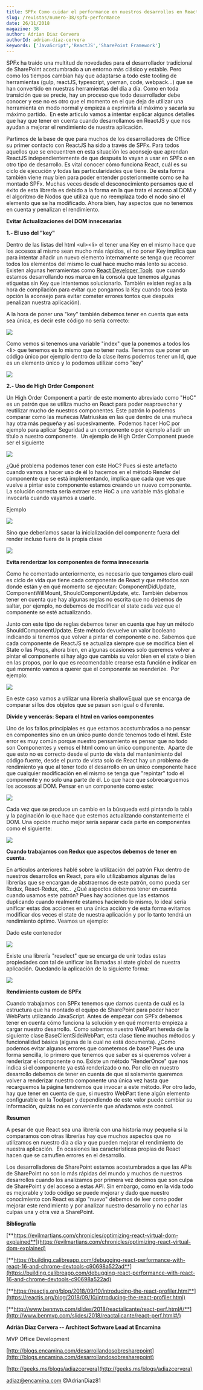 ```yaml
---
title: SPFx Como cuidar el performance en nuestros desarrollos en ReactJS
slug: /revistas/numero-38/spfx-performance
date: 26/11/2018
magazine: 38
author: Adrian Diaz Cervera
authorId: adrian-diaz-cervera
keywords: ['JavaScript','ReactJS','SharePoint Framework']
---
```






SPFx ha traído una multitud de novedades para el desarrollador tradicional de SharePoint acostumbrado a un entorno más clásico y estable. Pero como los tiempos cambian hay que adaptarse a todo este tooling de herramientas (gulp, reactJS, typescript, yoeman, code, webpack…) que se han convertido en nuestras herramientas del día a día. Como en toda transición que se precie, hay un proceso que todo desarrollador debe conocer y ese no es otro que el momento en el que deja de utilizar una herramienta en modo normal y empieza a exprimirla al máximo y sacarla su máximo partido.  En este articulo vamos a intentar explicar algunos detalles que hay que tener en cuenta cuando desarrollamos en ReactJS y que nos ayudan a mejorar el rendimiento de nuestra aplicación.

Partimos de la base de que para muchos de los desarrolladores de Office su primer contacto con ReactJS ha sido a través de SPFx. Para todos aquellos que se encuentren en esta situación les aconsejo que aprendan ReactJS independientemente de que después lo vayan a usar en SPFx o en otro tipo de desarrollo. Es vital conocer cómo funciona React, cuál es su ciclo de ejecución y todas las particularidades que tiene. De esta forma también viene muy bien para poder entender posteriormente como se ha montado SPFx. Muchas veces desde el desconocimiento pensamos que el éxito de esta librería es debido a la forma en la que trata el acceso al DOM y el algoritmo de Nodos que utiliza que no reemplaza todo el nodo sino el elemento que se ha modificado. Ahora bien, hay aspectos que no tenemos en cuenta y penalizan el rendimiento.

**Evitar Actualizaciones del DOM innecesarias**

**1.- El uso del "key"**

Dentro de las listas del html &lt;ul&gt;&lt;li&gt; el tener una Key en el mismo hace que los accesos al mismo sean mucho más rápidos, el no poner Key implica que para intentar añadir un nuevo elemento internamente se tenga que recorrer todos los elementos del mismo lo cual hace mucho más lento su acceso. Existen algunas herramientas como [React Developer Tools](https://chrome.google.com/webstore/detail/react-developer-tools/f)  que cuando estamos desarrollando nos marca en la consola que tenemos algunas etiquetas sin Key que intentemos solucionarlo. También existen reglas a la hora de compilación para evitar que pongamos la Key cuando toca (esta opción la aconsejo para evitar cometer errores tontos que después penalizan nuestra aplicación).

A la hora de poner una "key" también debemos tener en cuenta que esta sea única, es decir este código no sería correcto:

![](../../../images/numero38/spfx-performance/image1.png)

Como vemos si tenemos una variable "index" que la ponemos a todos los &lt;li&gt; que tenemos es lo mismo que no tener nada. Tenemos que poner un código único por ejemplo dentro de la clase ítems podemos tener un Id, que es un elemento único y lo podemos utilizar como "key"

![](../../../images/numero38/spfx-performance/image2.png)

**2.- Uso de High Order Component**

Un High Order Component a partir de este momento abreviado como "HoC" es un patrón que se utiliza mucho en React para poder reaprovechar y reutilizar mucho de nuestros componentes. Este patrón lo podemos comparar como las muñecas Matriuskas en las que dentro de una muñeca hay otra más pequeña y así sucesivamente.  Podemos hacer HoC por ejemplo para aplicar Seguridad a un componente o por ejemplo añadir un título a nuestro componente.  Un ejemplo de High Order Component puede ser el siguiente

![](../../../images/numero38/spfx-performance/image3.png)

¿Qué problema podemos tener con este HoC? Pues si este artefacto cuando vamos a hacer uso de él lo hacemos en el método Render del componente que se está implementando, implica que cada que ves que vuelve a pintar este componente estamos creando un nuevo componente. La solución correcta seria extraer este HoC a una variable más global e invocarla cuando vayamos a usarlo.

Ejemplo

![](../../../images/numero38/spfx-performance/image4.png)

Sino que deberíamos sacar la inicialización del componente fuera del render incluso fuera de la propia clase

![](../../../images/numero38/spfx-performance/image5.png)

**Evita renderizar los componentes de forma innecesaria**

Como he comentado anteriormente, es necesario que tengamos claro cuál es ciclo de vida que tiene cada componente de React y que métodos son donde están y en qué momento se ejecutan: ComponentDidUpdate, ComponentWillMount, ShouldComponentUpdate, etc. También debemos tener en cuenta que hay algunas reglas no escrita que no debemos de saltar, por ejemplo, no debemos de modificar el state cada vez que el componente se esté actualizando.

Junto con este tipo de reglas debemos tener en cuenta que hay un método ShouldComponentUpdate. Este método devuelve un valor booleano indicando si tenemos que volver a pintar el componente o no. Sabemos que cada componente de ReactJS se actualiza siempre que se modifica bien el State o las Props, ahora bien, en algunas ocasiones solo queremos volver a pintar el componente si hay algo que cambia su valor bien en el state o bien en las propos, por lo que es recomendable crearse esta función e indicar en qué momento vamos a querer que el componente se reenderize.  Por ejemplo:

![](../../../images/numero38/spfx-performance/image6.png)

En este caso vamos a utilizar una librería shallowEqual que se encarga de comparar si los dos objetos que se pasan son igual o diferente.

**Divide y vencerás: Separa el html en varios componentes**

Uno de los fallos princípiales es que estamos acostumbrados a no pensar en componentes sino en un único punto donde tenemos todo el html. Este error es muy común porque nuestro pensamiento es pensar que no todo son Componentes y vemos el html como un único componente.  Aparte de que esto no es correcto desde el punto de vista del mantenimiento del código fuente, desde el punto de vista solo de React hay un problema de rendimiento ya que al tener todo el desarrollo en un único componente hace que cualquier modificación en el mismo se tenga que "repintar" todo el componente y no solo una parte de él. Lo que hace que sobrecarguemos los accesos al DOM. Pensar en un componente como este:

![](../../../images/numero38/spfx-performance/image7.png)

Cada vez que se produce un cambio en la búsqueda está pintando la tabla y la paginación lo que hace que estemos actualizando constantemente el DOM. Una opción mucho mejor sería separar cada parte en componentes como el siguiente:

![](../../../images/numero38/spfx-performance/image8.png)

**Cuando trabajamos con Redux que aspectos debemos de tener en cuenta.**

En artículos anteriores hablé sobre la utilización del patrón Flux dentro de nuestros desarrollos en React, para ello utilizábamos algunas de las librerías que se encargan de abstraernos de este patrón, como pueda ser Redux, React-Redux, etc..  ¿Qué aspectos debemos tener en cuenta cuando usamos este patrón? Pues hay acciones que las estamos duplicando cuando realmente estamos haciendo lo mismo, lo ideal sería unificar estas dos acciones en una única acción y de esta forma evitamos modificar dos veces el state de nuestra aplicación y por lo tanto tendrá un rendimiento óptimo. Veamos un ejemplo:

Dado este contenedor​

![](../../../images/numero38/spfx-performance/image9.png)

Existe una librería "reselect" que se encarga de unir todas estas propiedades con tal de unificar las llamadas al state global de nuestra aplicación. Quedando la aplicación de la siguiente forma:

![](../../../images/numero38/spfx-performance/image10.png)

**Rendimiento custom de SPFx**

Cuando trabajamos con SPFx tenemos que darnos cuenta de cuál es la estructura que ha montado el equipo de SharePoint para poder hacer WebParts utilizando JavaScript. Antes de empezar con SPFx debemos tener en cuenta cómo funciona la solución y en qué momento empieza a cargar nuestro desarrollo.  Como sabemos nuestro WebPart hereda de la siguiente clase BaseClientSideWebPart, esta clase tiene muchos métodos y funcionalidad básica (alguna de la cual no está documenta). ¿Como podemos evitar algunos errores que cometemos de base? Pues de una forma sencilla, lo primero que tenemos que saber es si queremos volver a renderizar el componente o no. Existe un método "RenderOnce" que nos indica si el componente ya está renderizado o no. Por ello en nuestro desarrollo debemos de tener en cuenta de que si solamente queremos volver a renderizar nuestro componente una única vez hasta que recarguemos la página tendremos que invocar a este método. Por otro lado, hay que tener en cuenta de que, si nuestro WebPart tiene algún elemento configurable en la Toolpart y dependiendo de este valor puede cambiar su información, quizás no es conveniente que añadamos este control.

**Resumen**

A pesar de que React sea una librería con una historia muy pequeña si la comparamos con otras librerías hay que muchos aspectos que no utilizamos en nuestro día a día y que pueden mejorar el rendimiento de nuestra aplicación.  En ocasiones las características propias de React hacen que se camuflen errores en el desarrollo.

Los desarrolladores de SharePoint estamos acostumbrados a que las APIs de SharePoint no son lo más rápidas del mundo y muchos de nuestros desarrollos cuando los analizamos por primera vez decimos que son culpa de SharePoint y del acceso a estas API. Sin embargo, como en la vida todo es mejorable y todo código se puede mejorar y dado que nuestro conocimiento con React es algo "nuevo" debemos de leer como poder mejorar este rendimiento y por analizar nuestro desarrollo y no echar las culpas una y otra vez a SharePoint.

**Bibliografía**

[**https://evilmartians.com/chronicles/optimizing-react-virtual-dom-explained**](https://evilmartians.com/chronicles/optimizing-react-virtual-dom-explained)

[**https://building.calibreapp.com/debugging-react-performance-with-react-16-and-chrome-devtools-c90698a522ad**](https://building.calibreapp.com/debugging-react-performance-with-react-16-and-chrome-devtools-c90698a522ad)

[**https://reactjs.org/blog/2018/09/10/introducing-the-react-profiler.html**](https://reactjs.org/blog/2018/09/10/introducing-the-react-profiler.html)

[**http://www.benmvp.com/slides/2018/reactalicante/react-perf.html#/**](http://www.benmvp.com/slides/2018/reactalicante/react-perf.html#/)



**Adrián Diaz Cervera -- Architect Software Lead at Encamina**

MVP Office Development

[http://blogs.encamina.com/desarrollandosobresharepoint](http://blogs.encamina.com/desarrollandosobresharepoint)

[http://geeks.ms/blogs/adiazcervera](http://geeks.ms/blogs/adiazcervera)

adiaz@encamina.com @AdrianDiaz81

 
 
